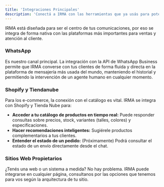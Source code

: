 ```yaml
---
title: 'Integraciones Principales'
description: 'Conectá a IRMA con las herramientas que ya usás para potenciar tu negocio.'
---
```


IRMA está diseñada para ser el centro de tus comunicaciones, por eso se integra de forma nativa con las plataformas más importantes para ventas y atención al cliente.

### WhatsApp
Es nuestro canal principal. La integración con la API de WhatsApp Business permite que IRMA converse con tus clientes de forma fluida y directa en la plataforma de mensajería más usada del mundo, manteniendo el historial y permitiendo la intervención de un agente humano en cualquier momento.

### Shopify y Tiendanube
Para los e-commerce, la conexión con el catálogo es vital. IRMA se integra con Shopify y Tienda Nube para:
- **Acceder a tu catálogo de productos en tiempo real:** Puede responder consultas sobre precios, stock, variantes (talles, colores) y especificaciones.
- **Hacer recomendaciones inteligentes:** Sugiérele productos complementarios a tus clientes.
- **Entender el estado de un pedido:** (Próximamente) Podrá consultar el estado de un envío directamente desde el chat.

### Sitios Web Propietarios
¿Tenés una web o un sistema a medida? No hay problema. IRMA puede integrarse en cualquier página, consultanos por las opciones que tenemos para vos según la arquitectura de tu sitio.